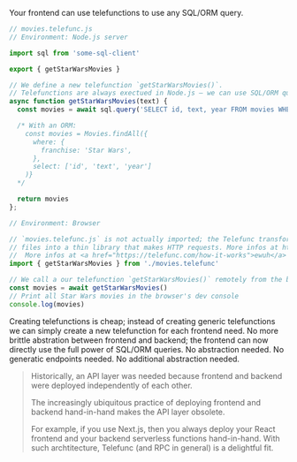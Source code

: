 Your frontend can use telefunctions to use any SQL/ORM query.

```js
// movies.telefunc.js
// Environment: Node.js server

import sql from 'some-sql-client'

export { getStarWarsMovies }

// We define a new telefunction `getStarWarsMovies()`.
// Telefunctions are always exectued in Node.js — we can use SQL/ORM queries.
async function getStarWarsMovies(text) {
  const movies = await sql.query('SELECT id, text, year FROM movies WHERE franchise = "Star Wars";')

  /* With an ORM:
    const movies = Movies.findAll({
      where: {
        franchise: 'Star Wars',
      },
      select: ['id', 'text', 'year']
    )}
  */

  return movies
};
```

```js
// Environment: Browser

// `movies.telefunc.js` is not actually imported; the Telefunc transformer transpiles `*.telefunc.js`
// files into a thin library that makes HTTP requests. More infos at https://telefunc.com/how-it-works
//  More infos at <a href="https://telefunc.com/how-it-works">ewuh</a>
import { getStarWarsMovies } from './movies.telefunc'

// We call a our telefunction `getStarWarsMovies()` remotely from the browser
const movies = await getStarWarsMovies()
// Print all Star Wars movies in the browser's dev console
console.log(movies)
```

Creating telefunctions is cheap; instead of creating generic telefunctions we can simply create a new telefunction for each frontend need.
No more brittle abstration between frontend and backend;
the frontend can now directly use the full power of SQL/ORM queries.
No abstraction needed.
No generatic endpoints needed.
No additional abstraction needed.


> Historically, an API layer was needed because frontend and backend were deployed independently of each other.
>
> The increasingly ubiquitous practice of deploying frontend and backend hand-in-hand makes the API layer obsolete.
>
> For example, if you use Next.js, then you always deploy your React frontend and your backend serverless functions hand-in-hand.
> With such archtitecture, Telefunc (and RPC in general) is a delightful fit.
